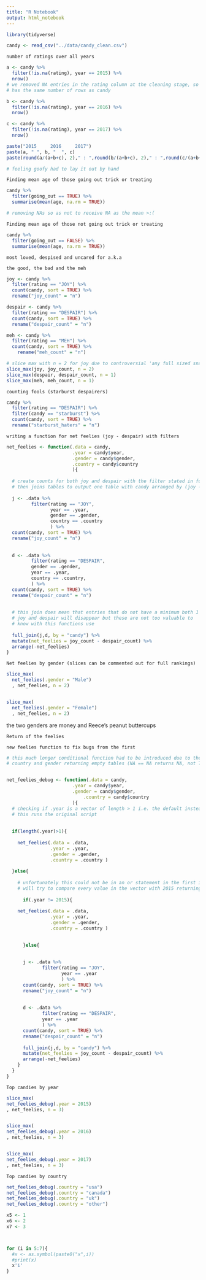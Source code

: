 ```yaml
---
title: "R Notebook"
output: html_notebook
---
```


```r
library(tidyverse)
```

```r
candy <- read_csv("../data/candy_clean.csv")
```

    number of ratings over all years

```r
a <- candy %>% 
  filter(!is.na(rating), year == 2015) %>% 
  nrow()
# we removed NA entries in the rating column at the cleaning stage, so this
# has the same number of rows as candy

b <- candy %>% 
  filter(!is.na(rating), year == 2016) %>% 
  nrow()

c <- candy %>% 
  filter(!is.na(rating), year == 2017) %>% 
  nrow()

paste("2015     2016     2017")
paste(a, " ", b, "  ", c)
paste(round(a/(a+b+c), 2)," : ",round(b/(a+b+c), 2)," : ",round(c/(a+b+c), 2))

# feeling goofy had to lay it out by hand 
```






    Finding mean age of those going out trick or treating

```r
candy %>% 
  filter(going_out == TRUE) %>% 
  summarise(mean(age, na.rm = TRUE))

# removing NAs so as not to receive NA as the mean >:(
```




    Finding mean age of those not going out trick or treating

```r
candy %>% 
  filter(going_out == FALSE) %>% 
  summarise(mean(age, na.rm = TRUE))
```



    most loved, despised and uncared for a.k.a
    
    the good, the bad and the meh

```r
joy <- candy %>% 
  filter(rating == "JOY") %>% 
  count(candy, sort = TRUE) %>% 
  rename("joy_count" = "n")

despair <- candy %>% 
  filter(rating == "DESPAIR") %>% 
  count(candy, sort = TRUE) %>% 
  rename("despair_count" = "n")

meh <- candy %>% 
  filter(rating == "MEH") %>% 
  count(candy, sort = TRUE) %>% 
    rename("meh_count" = "n")

# slice max with n = 2 for joy due to controversial 'any full sized snack bar'
slice_max(joy, joy_count, n = 2)
slice_max(despair, despair_count, n = 1)
slice_max(meh, meh_count, n = 1)
```

    counting fools (starburst despairers)

```r
candy %>% 
  filter(rating == "DESPAIR") %>% 
  filter(candy == "starburst") %>% 
  count(candy, sort = TRUE) %>% 
  rename("starburst_haters" = "n")
```


    writing a function for net feelies (joy - despair) with filters

```r
net_feelies <- function(.data = candy,
                        .year = candy$year,
                        .gender = candy$gender,
                        .country = candy$country
                        ){
  
  # create counts for both joy and despair with the filter stated in function
  # then joins tables to output one table with candy arranged by (joy - despair)
  
  j <- .data %>% 
         filter(rating == "JOY",
                year == .year,
                gender == .gender,
                country == .country
                ) %>% 
  count(candy, sort = TRUE) %>% 
  rename("joy_count" = "n")
  
    
  d <- .data %>% 
         filter(rating == "DESPAIR",
         gender == .gender,
         year == .year,
         country == .country,
         ) %>% 
  count(candy, sort = TRUE) %>% 
  rename("despair_count" = "n")
     
  
  # this join does mean that entries that do not have a minimum both 1
  # joy and despair will disappear but these are not too valuable to 
  # know with this functions use
  
  full_join(j,d, by = "candy") %>% 
  mutate(net_feelies = joy_count - despair_count) %>% 
  arrange(-net_feelies)
}
```


    Net feelies by gender (slices can be commented out for full rankings)

```r
slice_max(
  net_feelies(.gender = "Male")
  , net_feelies, n = 2)


slice_max(
  net_feelies(.gender = "Female")
  , net_feelies, n = 2)
```

the two genders are money and Reece's peanut buttercups




    Return of the feelies
    
    new feelies function to fix bugs from the first

```r

# this much longer conditional function had to be introduced due to the NAs in 2015 
# country and gender returning empty tables (NA == NA returns NA, not TRUE)


net_feelies_debug <- function(.data = candy,
                        .year = candy$year,
                        .gender = candy$gender,
                            .country = candy$country
                        ){
  # checking if .year is a vector of length > 1 i.e. the default instead of a specific year
  # this runs the original script
  
  
  if(length(.year)>1){
    
    net_feelies(.data = .data,
                .year = .year,
                .gender = .gender,
                .country = .country )
    
  }else{
    
    # unfortunately this could not be in an or statement in the first if, r 
    # will try to compare every value in the vector with 2015 returning an error
    
      if(.year != 2015){
            
    net_feelies(.data = .data,
                .year = .year,
                .gender = .gender,
                .country = .country )

      
      }else{
        
      
      j <- .data %>% 
             filter(rating == "JOY",
                    year == .year
                    ) %>% 
      count(candy, sort = TRUE) %>% 
      rename("joy_count" = "n")
      
        
      d <- .data %>% 
             filter(rating == "DESPAIR",
             year == .year
             ) %>% 
      count(candy, sort = TRUE) %>% 
      rename("despair_count" = "n")
         
      full_join(j,d, by = "candy") %>% 
      mutate(net_feelies = joy_count - despair_count) %>% 
      arrange(-net_feelies)
    }
  }
}
```


    Top candies by year

```r

slice_max(
net_feelies_debug(.year = 2015)
, net_feelies, n = 3)


slice_max(
net_feelies_debug(.year = 2016)
, net_feelies, n = 3)


slice_max(
net_feelies_debug(.year = 2017)
, net_feelies, n = 3)
```


    Top candies by country 

```r
net_feelies_debug(.country = "usa")
net_feelies_debug(.country = "canada")
net_feelies_debug(.country = "uk")
net_feelies_debug(.country = "other")
```


```r
x5 <- 1
x6 <- 2
x7 <- 3



for (i in 5:7){
  #x <- as.symbol(paste0("x",i))
  #print(x)
  x'i'
}
```

